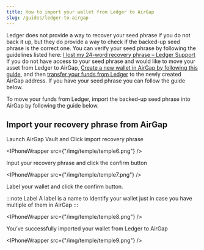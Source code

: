 ```yaml
---
title: How to import your wallet from Ledger to AirGap
slug: /guides/ledger-to-airgap
---
```



Ledger does not provide a way to recover your seed phrase if you do not back it up, but they do provide a way to check if the backed-up seed phrase is the correct one. You can verify your seed phrase by following the guidelines listed here: [I lost my 24-word recovery phrase – Ledger Support](https://support.ledger.com/hc/en-us/articles/4404382075537-I-lost-my-24-word-recovery-phrase?support=true)
If you do not have access to your seed phrase and would like to move your asset from Ledger to AirGap, [Create a new wallet in AirGap by following this guide](https://support.airgap.it/guides/step-by-step-guide), and then [transfer your funds from Ledger](https://support.ledger.com/hc/en-us/articles/4404382228753-Send-crypto-assets-?docs=true) to the newly created AirGap address.
If you have your seed phrase you can follow the guide below.

To move your funds from Ledger, import the backed-up seed phrase into AirGap by following the guide below.

## Import your recovery phrase from AirGap

Launch AirGap Vault and Click import recovery phrase

<IPhoneWrapper src={"/img/temple/temple6.png"} />

Input your recovery phrase and click the confirm button

<IPhoneWrapper src={"/img/temple/temple7.png"} />

Label your wallet and click the confirm button.

:::note Label
A label is a name to Identify your wallet just in case you have multiple of them in AirGap
:::

<IPhoneWrapper src={"/img/temple/temple8.png"} />

You’ve successfully imported your wallet from Ledger to AirGap

<IPhoneWrapper src={"/img/temple/temple9.png"} />
